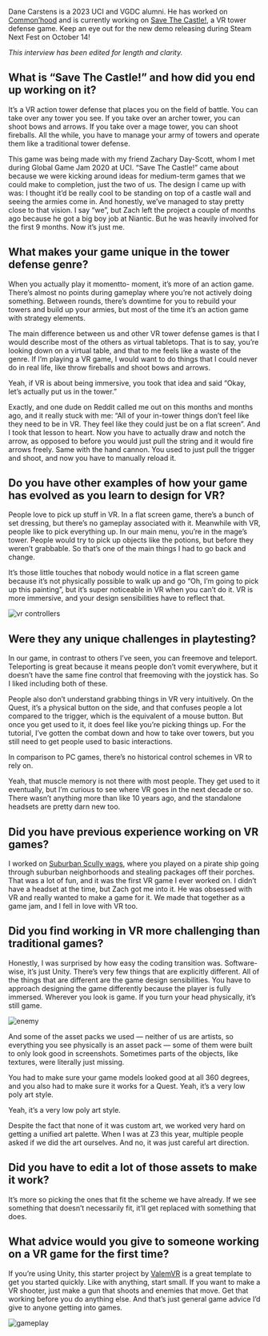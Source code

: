 Dane Carstens is a 2023 UCI and VGDC alumni. He has worked on
[Common’hood](https://store.steampowered.com/app/962090/Commonhood/) and is currently working on [Save The Castle!](https://store.steampowered.com/app/2816280/Save_The_Castle/), a VR tower defense
game. Keep an eye out for the new demo releasing during Steam Next Fest on
October 14!

_This interview has been edited for length and clarity._

## What is “Save The Castle!” and how did you end up working on it?

It’s a VR action tower defense that
places you on the field of battle. You
can take over any tower you see. If
you take over an archer tower, you
can shoot bows and arrows. If you
take over a mage tower, you can
shoot fireballs. All the while, you have
to manage your army of towers and
operate them like a traditional tower
defense.

This game was being made with my friend Zachary Day-Scott, whom I met
during Global Game Jam 2020 at UCI.
“Save The Castle!” came about
because we were kicking around
ideas for medium-term games that we
could make to completion, just the two
of us. The design I came up with was:
I thought it’d be really cool to be
standing on top of a castle wall and
seeing the armies come in. And
honestly, we’ve managed to stay pretty close to that vision. I say “we”,
but Zach left the project a couple of
months ago because he got a big boy
job at Niantic. But he was heavily
involved for the first 9 months. Now
it’s just me.

## What makes your game unique in the tower defense genre?

When you actually play it momentto-
moment, it’s more of an action
game. There’s almost no points during
gameplay where you’re not actively
doing something. Between rounds,
there’s downtime for you to rebuild
your towers and build up your armies,
but most of the time it’s an action
game with strategy elements.

The main difference between us and
other VR tower defense games is that
I would describe most of the others as
virtual tabletops. That is to say, you’re
looking down on a virtual table, and
that to me feels like a waste of the
genre. If I’m playing a VR game, I
would want to do things that I could
never do in real life, like throw fireballs
and shoot bows and arrows.

Yeah, if VR is about being immersive,
you took that idea and said “Okay,
let’s actually put us in the tower.”

Exactly, and one dude on Reddit
called me out on this months and
months ago, and it really stuck with
me: “All of your in-tower things don’t
feel like they need to be in VR. They
feel like they could just be on a flat
screen”. And I took that lesson to
heart. Now you have to actually draw
and notch the arrow, as opposed to
before you would just pull the string
and it would fire arrows freely. Same
with the hand cannon. You used to
just pull the trigger and shoot, and
now you have to manually reload it.

## Do you have other examples of how your game has evolved as you learn to design for VR?

People love to pick up stuff in VR. In a
flat screen game, there’s a bunch of
set dressing, but there’s no gameplay
associated with it. Meanwhile with VR,
people like to pick everything up. In
our main menu, you’re in the mage’s
tower. People would try to pick up
objects like the potions, but before
they weren’t grabbable. So that’s one
of the main things I had to go back
and change.

It’s those little touches that nobody
would notice in a flat screen game because it’s not physically possible to walk up and go “Oh, I’m going to pick up this
painting”, but it’s super noticeable in VR when you can’t do it. VR is more immersive,
and your design sensibilities have to reflect that.

![vr controllers](/issues/1/article/4/controls.png)

## Were they any unique challenges in playtesting?

In our game, in contrast to others I’ve seen, you can freemove and teleport.
Teleporting is great because it means people don’t vomit everywhere, but it doesn’t
have the same fine control that freemoving with the joystick has. So I liked including
both of these.

People also don’t understand grabbing things in VR very intuitively. On the Quest, it’s
a physical button on the side, and that confuses people a lot compared to the trigger,
which is the equivalent of a mouse button. But once you get used to it, it does feel
like you’re picking things up. For the tutorial, I’ve gotten the combat down and how to
take over towers, but you still need to get people used to basic interactions.

In comparison to PC games, there’s no historical control schemes in VR to rely on.

Yeah, that muscle memory is not there with most people. They get used to it
eventually, but I’m curious to see where VR goes in the next decade or so. There wasn’t anything more than like 10
years ago, and the standalone
headsets are pretty darn new too.

## Did you have previous experience working on VR games?

I worked on [Suburban Scully
wags](https://itch.io/jam/vr-jam-2023/rate/2134319), where you played on a
pirate ship going through suburban
neighborhoods and stealing packages
off their porches. That was a
lot of fun, and it was the first VR
game I ever worked on. I didn’t
have a headset at the time, but
Zach got me into it. He was
obsessed with VR and really
wanted to make a game for it. We
made that together as a game jam,
and I fell in love with VR too.

## Did you find working in VR more challenging than traditional games?

Honestly, I was surprised by how
easy the coding transition was.
Software-wise, it’s just Unity.
There’s very few things that are
explicitly different. All of the things
that are different are the game
design sensibilities. You have to
approach designing the game differently because the player is fully
immersed. Wherever you look is game. If
you turn your head physically, it’s still game.

![enemy](/issues/1/article/4/enemy.png)

And some of the asset packs we used —
neither of us are artists, so everything
you see physically is an asset pack —
some of them were built to only look
good in screenshots. Sometimes parts of
the objects, like textures, were literally
just missing.

You had to make sure your game models
looked good at all 360 degrees, and you
also had to make sure it works for a
Quest. Yeah, it’s a very low poly art style.

Yeah, it’s a very low poly art style.

Despite the fact that none of it was custom art, we worked very hard on getting a
unified art palette. When I was at Z3 this year, multiple people asked if we did the art
ourselves. And no, it was just careful art direction.

## Did you have to edit a lot of those assets to make it work?

It’s more so picking the ones that fit the scheme we have already. If we see
something that doesn’t necessarily fit, it’ll get replaced with something that does.

## What advice would you give to someone working on a VR game for the first time?

If you’re using Unity, this starter project by [ValemVR](https://github.com/ValemVR/VR-Game-Jam-Template) is a great template to get you
started quickly. Like with anything, start small. If you want to make a VR shooter, just
make a gun that shoots and enemies that move. Get that working before you do
anything else. And that’s just general game advice I’d give to anyone getting into
games.

![gameplay](/issues/1/article/4/gameplay.png)
